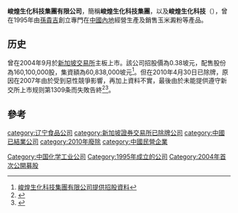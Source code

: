 '''峻煌生化科技集團有限公司'''，簡稱'''峻煌生化科技集團'''，以及'''峻煌生化科技'''（'''{{lang-en|China Sun Bio-chem Technology Group Company Limited}}'''），曾在1995年由[[孫貴吉|孫貴吉]]創立專門在[[中國內地|中國內地]]經營生產及銷售玉米澱粉等產品。

==历史==
曾在2004年9月於[[新加坡交易所|新加坡交易所]]主板上市。該公司招股價為0.38坡元，配售股份為160,100,000股，集資額為60,838,000坡元<ref>[http://info.sgx.com/webipo.nsf/96feb765c2b96486482574da0024288d/2d4ecb6224c327ee48256f430036019e/$FILE/ChinaSun%20Unmarked.pdf 峻煌生化科技集團有限公司提供招股資料]{{Dead link|date=2018年5月 |bot=InternetArchiveBot |fix-attempted=no }}</ref>。但在2010年4月30日已除牌，原因在2007年由於受到惡性競爭影響，再加上資料不實，最後由於未能提供遵守新交所上市规则第1309条而失敗告終<ref>{{Cite web |url=http://ir.zaobao.com/news/ir110103_c.shtml |title=2010龙筹三甲：扬子江、中远、仁恒 聯合早報網 |accessdate=2012-03-07 |archive-date=2011-01-09 |archive-url=https://web.archive.org/web/20110109123741/http://ir.zaobao.com/news/ir110103_c.shtml |dead-url=no }}</ref><ref>{{Cite web |url=http://blog.eastmoney.com/szlky_kevin/blog_150491893.html |title=峻煌生化科技本月30日除牌(2010-04-12 13:18:26) 東方財富網 |access-date=2012-03-07 |archive-date=2019-10-15 |archive-url=https://web.archive.org/web/20191015174556/http://blog.eastmoney.com/szlky_kevin/blog_150491893.html }}</ref>。

==參考==
{{reflist}}

[[Category:中国化学工业公司|Category:中国化学工业公司]]
[[category:辽宁食品公司|category:辽宁食品公司]]
[[category:新加坡證券交易所已除牌公司|category:新加坡證券交易所已除牌公司]]
[[category:中國已結業公司|category:中國已結業公司]]
[[Category:1995年成立的公司|Category:1995年成立的公司]]
[[category:2010年廢除|category:2010年廢除]]
[[category:中國民營企業|category:中國民營企業]]
[[Category:2004年首次公開募股|Category:2004年首次公開募股]]
{{china-company-stub}}